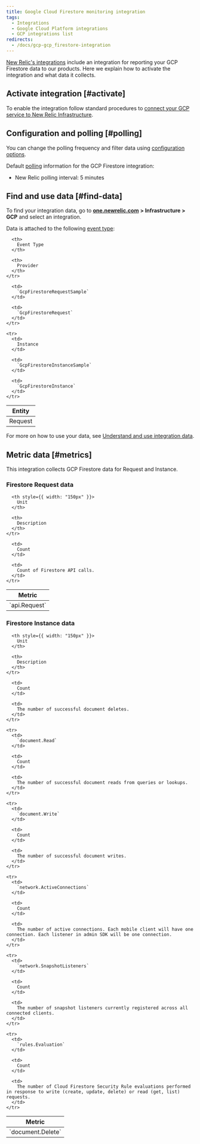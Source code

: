 ```yaml
---
title: Google Cloud Firestore monitoring integration
tags:
  - Integrations
  - Google Cloud Platform integrations
  - GCP integrations list
redirects:
  - /docs/gcp-gcp_firestore-integration
---
```


[New Relic's integrations](https://docs.newrelic.com/docs/infrastructure/integrations-getting-started/getting-started/introduction-infrastructure-integrations) include an integration for reporting your GCP Firestore data to our products. Here we explain how to activate the integration and what data it collects.

## Activate integration [#activate]

To enable the integration follow standard procedures to [connect your GCP service to New Relic Infrastructure](https://docs.newrelic.com/docs/connect-google-cloud-platform-services-infrastructure).

## Configuration and polling [#polling]

You can change the polling frequency and filter data using [configuration options](/docs/integrations/new-relic-integrations/getting-started/configure-polling-frequency-data-collection-cloud-integrations).

Default [polling](/docs/integrations/google-cloud-platform-integrations/getting-started/polling-intervals-gcp-integrations) information for the GCP Firestore integration:

* New Relic polling interval: 5 minutes

## Find and use data [#find-data]

To find your integration data, go to [**one.newrelic.com**](http://one.newrelic.com) **> Infrastructure [](https://infrastructure.newrelic.com/ "Link opens in a new window.") > GCP** and select an integration.

Data is attached to the following [event type](https://docs.newrelic.com/docs/insights/use-insights-ui/getting-started/introduction-new-relic-insights#event-type):

<Table>
  <thead>
    <tr>
      <th>
        Entity
      </th>

      <th>
        Event Type
      </th>

      <th>
        Provider
      </th>
    </tr>
  </thead>

  <tbody>
    <tr>
      <td>
        Request
      </td>

      <td>
        `GcpFirestoreRequestSample`
      </td>

      <td>
        `GcpFirestoreRequest`
      </td>
    </tr>

    <tr>
      <td>
        Instance
      </td>

      <td>
        `GcpFirestoreInstanceSample`
      </td>

      <td>
        `GcpFirestoreInstance`
      </td>
    </tr>
  </tbody>
</Table>

For more on how to use your data, see [Understand and use integration data](https://docs.newrelic.com/docs/infrastructure/integrations/find-use-infrastructure-integration-data).

## Metric data [#metrics]

This integration collects GCP Firestore data for Request and Instance.

### Firestore Request data

<Table>
  <thead>
    <tr>
      <th style={{ width: "275px" }}>
        Metric
      </th>

      <th style={{ width: "150px" }}>
        Unit
      </th>

      <th>
        Description
      </th>
    </tr>
  </thead>

  <tbody>
    <tr>
      <td>
        `api.Request`
      </td>

      <td>
        Count
      </td>

      <td>
        Count of Firestore API calls.
      </td>
    </tr>
  </tbody>
</Table>

### Firestore Instance data

<Table>
  <thead>
    <tr>
      <th style={{ width: "275px" }}>
        Metric
      </th>

      <th style={{ width: "150px" }}>
        Unit
      </th>

      <th>
        Description
      </th>
    </tr>
  </thead>

  <tbody>
    <tr>
      <td>
        `document.Delete`
      </td>

      <td>
        Count
      </td>

      <td>
        The number of successful document deletes.
      </td>
    </tr>

    <tr>
      <td>
        `document.Read`
      </td>

      <td>
        Count
      </td>

      <td>
        The number of successful document reads from queries or lookups.
      </td>
    </tr>

    <tr>
      <td>
        `document.Write`
      </td>

      <td>
        Count
      </td>

      <td>
        The number of successful document writes.
      </td>
    </tr>

    <tr>
      <td>
        `network.ActiveConnections`
      </td>

      <td>
        Count
      </td>

      <td>
        The number of active connections. Each mobile client will have one connection. Each listener in admin SDK will be one connection.
      </td>
    </tr>

    <tr>
      <td>
        `network.SnapshotListeners`
      </td>

      <td>
        Count
      </td>

      <td>
        The number of snapshot listeners currently registered across all connected clients.
      </td>
    </tr>

    <tr>
      <td>
        `rules.Evaluation`
      </td>

      <td>
        Count
      </td>

      <td>
        The number of Cloud Firestore Security Rule evaluations performed in response to write (create, update, delete) or read (get, list) requests.
      </td>
    </tr>
  </tbody>
</Table>
